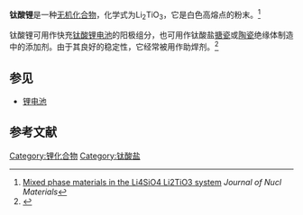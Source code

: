 {{Chembox
| Verifiedfields = changed
| Watchedfields = changed
| verifiedrevid = 431743819
| ImageFile1 = Lithium titanate powder.jpg
| ImageFile2 = Li2TiO3.png
| ImageSize =
| ImageCaption2 = <span style="color:#FF9900; background-color:#FF9900;">__</span>[[Lithium|Li]]<sup>+</sup>     <span style="color:#C0C0C0;background-color:#C0C0C0;">__</span> [[Titanium|Ti]]<sup>4+</sup>     <span style="color:#FF0000;background-color:#FF0000;">__</span> [[Oxygen|O]]<sup>2−</sup>
| ImageAlt =
| IUPACName =
| OtherNames =偏钛酸锂
|Section1={{Chembox Identifiers
| CASNo =12031-82-2
| CASNo_Ref = {{cascite|correct|CAS}}
| PubChem = 160968
| InChI = 1S/2Li.3O.Ti/q2*+1;3*-2;+4
| InChIKey = AXQWGBXVDWYWDE-UHFFFAOYSA-N
| SMILES = [Li+].[Li+].[O-2].[O-2].[O-2].[Ti+4]}}
|Section2={{Chembox Properties
| Formula = Li<sub>2</sub>TiO<sub>3</sub>
| MolarMass = 109.76
| Appearance = 白色粉末<ref>{{cite journal|journal=Journal of Nuclear Materials|volume=456|language=en|date=2015-01|pages=151–161|doi=10.1016/j.jnucmat.2014.09.028|url=https://linkinghub.elsevier.com/retrieve/pii/S0022311514006187|title=Solution based synthesis of mixed-phase materials in the Li2TiO3–Li4SiO4 system|accessdate=2020-06-28|author=Dorian A.H. Hanaor, Matthias H.H. Kolb, Yixiang Gan, Marc Kamlah, Regina Knitter}}</ref> 
| Density = 3.43 g·cm<sup>−3</sup><ref name="Laan">{{cite journal|doi=10.1016/S0022-3115(98)00794-6|title=Properties of lithium metatitanate pebbles produced by a wet process|journal=Journal of Nuclear Materials|volume=271-272|pages=401–404|year=1999|last1=Van Der Laan|first1=J.G|last2=Muis|first2=R.P|bibcode=1999JNuM..271..401V}}</ref>
| MeltingPtC = 1533
| MeltingPt_ref=<ref name=crc>{{cite journal| title= Solution based synthesis of mixed-phase materials in the Li<sub>2</sub>TiO<sub>3</sub>-Li<sub>4</sub>SiO<sub>4</sub> system | journal= Journal of Nuclear Materials| year=2014| volume=456| pages=151-161
| url=https://arxiv.org/ftp/arxiv/papers/1410/1410.7128.pdf| doi=10.1016/j.jnucmat.2014.09.028 }}</ref>
| BoilingPt =
| Solubility = }}
| Section3 = {{Chembox Structure
| Structure_ref =<ref>Claverie J., Foussier C., Hagenmuller P. (1966) ''Bull. Soc. Chim. Fr.'' 244-246</ref>
| CrystalStruct = Monoclinic, [[Pearson_symbol|mS48]], No. 15
| SpaceGroup = C2/c
| PointGroup = 
| LattConst_a = 0.505 nm
| LattConst_b = 0.876 nm
| LattConst_c = 0.968 nm
| LattConst_alpha = 90°
| LattConst_beta = 100°
| LattConst_gamma = 90°
| LattConst_ref =
| LattConst_Comment = 
| UnitCellVolume = 0.4217 nm<sup>3</sup>
| UnitCellFormulas = 8
  }}
|Section8={{Chembox Hazards
| MainHazards =
| FlashPt =
| AutoignitionPt = }}
}}

'''钛酸锂'''是一种[[无机化合物|无机化合物]]，化学式为Li<sub>2</sub>TiO<sub>3</sub>，它是白色高熔点的粉末。<ref> [https://hal.archives-ouvertes.fr/hal-02307643/document Mixed phase materials in the Li4SiO4 Li2TiO3 system] ''Journal of Nucl Materials'' </ref>

钛酸锂可用作快充[[钛酸锂电池|钛酸锂电池]]的阳极组分，也可用作钛酸盐[[搪瓷|搪瓷]]或[[陶瓷|陶瓷]]绝缘体制造中的添加剂。由于其良好的稳定性，它经常被用作助焊剂。<ref name="Thermograde">{{cite web|url=http://www.thermograde.com/our-products/lithium-titanate/prod_16.html|title=Lithium Titanate Fact Sheet|work=Product Code: LI2TI03|publisher=Thermograde|accessdate=24 June 2010|url-status=dead|archiveurl=https://web.archive.org/web/20110323125234/http://www.thermograde.com/our-products/lithium-titanate/prod_16.html|archivedate=23 March 2011}}</ref>
==参见==
* [[锂电池|锂电池]]

==参考文献==
{{Reflist|30em}}
{{Commons category|Lithium titanate}}
{{锂化合物}}
{{钛化合物}}

[[Category:锂化合物|Category:锂化合物]]
[[Category:钛酸盐|Category:钛酸盐]]